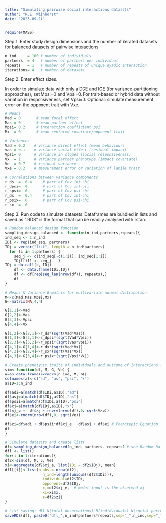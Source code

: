 ```yaml
---
title: "Simulating pairwise social interactions datasets"
author: "R.E. Wijnhorst"
date: "2023-09-14"
---
```


```r
require(MASS)
```

Step 1. Enter study design dimensions and the number of iterated datasets for balanced datasets of pairwise interactions

```r
n_ind     = 100 # number of individuals 
partners  = 4   # number of partners per individual
repeats   = 1   # number of repeats of unique dyadic interaction
iterations= 4   # number of datasets
```

Step 2. Enter effect sizes. 

In order to simulate data with only a DGE and IGE (for variance-partitioning approaches), set Mpsi=0 and Vpsi=0. 
For trait-based or hybrid data without variation in responsiveness, set Vpsi=0. 
Optional: simulate measurement error on the opponent trait with Vxe. 

```r
# Means
Mad = 0       # mean focal effect
Mas = 0       # mean partner effect
Mpsi= 0.2     # interaction coefficient psi
Mx  = 0       # mean-centered covariate/opponent trait

# Variances
Vad = 0.2    # variance direct effect (mean behaviour)
Vas = 0.1    # variance social effect (residual impact)
Vpsi= 0      # variance in slopes (social responsiveness)
Vx  = 1      # variance partner phenotype (impact covariate)
Ve  = 0.7    # residual variance
Vxe = 0.2    # measurement error or variation of labile trait

# Correlations between variance components
r_ds  =  0.4     # part of Cov int-phi
r_dpsi=  0       # part of Cov int-psi 
r_spsi=  0       # part of Cov psi-phi 
r_dx  =  0.4     # part of Cov int-phi 
r_psix=  0       # part of Cov psi-phi 
r_sx  =  0
```

Step 3. Run code to simulate datasets. Dataframes are bundled in lists and saved as ".RDS" in the format that can be readily analysed with rstan.

```r
# Random balanced design function
sampling_design_balanced <- function(n_ind,partners,repeats){
ind_seq <- 1:n_ind 
IDi <- rep(ind_seq, partners) 
IDj = vector("list", length = n_ind*partners) 
  for (i in 1:partners) {
    seq_j <- c(ind_seq[-c(1:i)], ind_seq[1:i])
    IDj[[i]] <- seq_j   }
IDj = do.call(c, IDj)
    df <- data.frame(IDi,IDj)
    df <- df[rep(seq_len(nrow(df)), repeats),] 
    df
}

# Means & Variance G-matrix for multivariate normal distribution
M<-c(Mad,Mas,Mpsi,Mx)
G<-matrix(NA,4,4)

G[1,1]<-Vad
G[2,2]<-Vas
G[3,3]<-Vpsi
G[4,4]<-Vx

G[1,2]<-G[2,1]<-r_ds*(sqrt(Vad*Vas)) 
G[1,3]<-G[3,1]<-r_dpsi*(sqrt(Vad*Vpsi)) 
G[2,3]<-G[3,2]<-r_spsi*(sqrt(Vas*Vpsi))
G[4,1]<-G[1,4]<-r_dx*(sqrt(Vad*Vx))
G[4,2]<-G[2,4]<-r_sx*(sqrt(Vas*Vx))
G[4,3]<-G[3,4]<-r_psix*(sqrt(Vpsi*Vx))

# Create phenotypic traits of individuals and outcome of interactions (requires study design)
sim<-function(df, M, G, Ve) {
a=as.data.frame(mvrnorm(n_ind, M, G))
colnames(a)<-c("ad", "as", "psi", "x")
a$ID=1:n_ind

df$adi=a[match(df$IDi,a$ID),"ad"]
df$asj=a[match(df$IDj,a$ID),"as"]
df$psii=a[match(df$IDi,a$ID),"psi"]
df$xj=a[match(df$IDj,a$ID),"x"]
df$xj_e <- df$xj + rnorm(nrow(df),0, sqrt(Vxe))
df$ei<-rnorm(nrow(df),0, sqrt(Ve))

df$zi=df$adi + df$psii*df$xj_e + df$asj + df$ei # Phenotypic Equation
df
}

# Simulate datasets and create lists
df<-sampling_design_balanced(n_ind, partners, repeats) # see Random balanced design function
dfl <- list()
for(i in 1:iterations){
df2<-sim(df, M, G, Ve)
xi<-aggregate(df2$xj_e, list(IDi = df2$IDj), mean)
dfl[[i]]<-list(n_obs = nrow(df2),
                 n_ind=length(unique((df2$IDi))),
                 individual=df2$IDi,
                 opponent=df2$IDj,
                 xj=df2$xj_e,  # model input is the observed xj
                 xi=xi$x,
                 z=df2$zi)
}

# List saving: dfl_N(total observations)_N(indidviduals)_N(social partners)_N(repeats)
saveRDS(dfl, paste0('dfl_',n_ind*partners*repeats,sep="_",n_ind,sep="_",partners,sep="_",repeats,"x.RDS"))
```